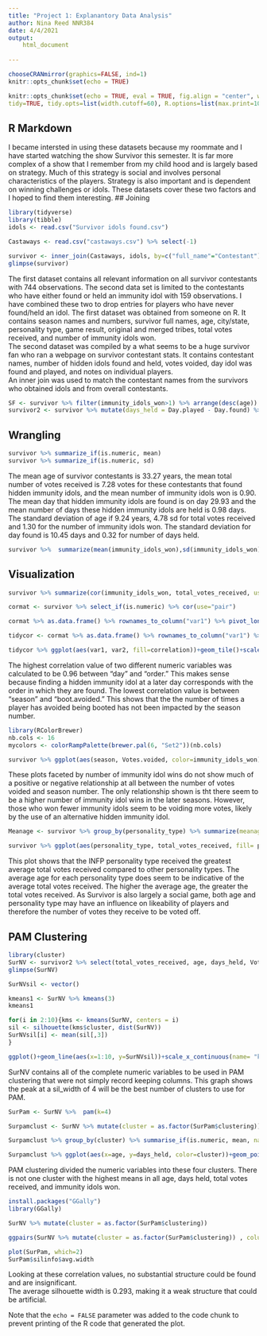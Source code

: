 ```yaml
---
title: "Project 1: Explanantory Data Analysis"
author: Nina Reed NNR384
date: 4/4/2021
output: 
    html_document
      
---
```

```r
chooseCRANmirror(graphics=FALSE, ind=1)
knitr::opts_chunk$set(echo = TRUE)
```

```r
knitr::opts_chunk$set(echo = TRUE, eval = TRUE, fig.align = "center", warning = F, message = F,
tidy=TRUE, tidy.opts=list(width.cutoff=60), R.options=list(max.print=100))
```

## R Markdown
I became intersted in using these datasets because my roommate and I have started watching the show Survivor this semester. It is far more complex of a show that I remember from my child hood and is largely based on strategy. Much of this strategy is social and involves personal characteristics of the players. Strategy is also important and is dependent on winning challenges or idols.  These datasets cover these two factors and I hoped to find them interesting. 
## Joining
```R
library(tidyverse)
library(tibble)
idols <- read.csv("Survivor idols found.csv")

Castaways <- read.csv("castaways.csv") %>% select(-1)

survivor <- inner_join(Castaways, idols, by=c("full_name"="Contestant"))
glimpse(survivor)
```
The first dataset contains all relevant information on all survivor contestants with 744 observations.  The second data set is limited to the contestants who have either found or held an immunity idol with 159 observations.  I have combined these two to drop entries for players who have never found/held an idol.  The first dataset was obtained from someone on R. It contains season names and numbers, survivor full names, age, city/state, personality type, game result, original and merged tribes, total votes received, and number of immunity idols won.  
The second dataset was compiled by a what seems to be a huge survivor fan who ran a webpage on survivor contestant stats. It contains contestant names, number of hidden idols found and held, votes voided, day idol was found and played, and notes on individual players.  
An inner join was used to match the contestant names from the survivors who obtained idols and from overall contestants.

```R
SF <- survivor %>% filter(immunity_idols_won>1) %>% arrange(desc(age)) %>% mutate(days_held = Day.played - Day.found)
survivor2 <- survivor %>% mutate(days_held = Day.played - Day.found) %>% select(-Notes)
```

## Wrangling
```R
survivor %>% summarize_if(is.numeric, mean)
survivor %>% summarize_if(is.numeric, sd)
```
The mean age of survivor contestants is 33.27 years, the mean total number of votes received is 7.28 votes for these contestants that found hidden immunity idols, and the mean number of immunity idols won is 0.90. The mean day that hidden immunity idols are found is on day 29.93 and the mean number of days these hidden immunity idols are held is 0.98 days.
The standard deviation of age if 9.24 years, 4.78 sd for total votes received and 1.30 for the number of immunity idols won.  The standard deviation for day found is 10.45 days and 0.32 for number of days held.  

```R
survivor %>%  summarize(mean(immunity_idols_won),sd(immunity_idols_won), var(immunity_idols_won), min(immunity_idols_won), max(immunity_idols_won))%>% pivot_longer(1:5, names_to="stats", values_to="values")
```

## Visualization 
```R
survivor %>% summarize(cor(immunity_idols_won, total_votes_received, use="pair"))

cormat <- survivor %>% select_if(is.numeric) %>% cor(use="pair")

cormat %>% as.data.frame() %>% rownames_to_column("var1") %>% pivot_longer(-1, names_to="var2", values_to="correlation")

tidycor <- cormat %>% as.data.frame() %>% rownames_to_column("var1") %>% pivot_longer(-1, names_to="var2", values_to="correlation")

tidycor %>% ggplot(aes(var1, var2, fill=correlation))+geom_tile()+scale_fill_gradient2()+theme(axis.text.x = element_text(angle = 60, hjust=1))+ggtitle("Correlation Heat Map of Survivor Numeric Variables") + geom_text(aes(label=round(correlation, 2)), color="black", size =2)
```
The highest correlation value of two different numeric variables was calculated to be 0.96 between "day" and "order."  This makes sense because finding a hidden immunity idol at a later day corresponds with the order in which they are found.  The lowest correlation value is between "season" and "boot.avoided."  This shows that the the number of times a player has avoided being booted has not been impacted by the season number.   
```R
library(RColorBrewer)
nb.cols <- 16
mycolors <- colorRampPalette(brewer.pal(6, "Set2"))(nb.cols)

survivor %>% ggplot(aes(season, Votes.voided, color=immunity_idols_won))+ geom_point(size=1)+ scale_fill_manual(values=mycolors)+ggtitle("Scatterplot of Immunity Idol Wins vs Total Votes Received Faceted by Personality Type")+facet_wrap(~immunity_idols_won)
```
These plots faceted by number of immunity idol wins do not show much of a positive or negative relationship at all between the number of votes voided and season number.  The only relationship shown is tht there seem to be a higher number of immunity idol wins in the later seasons. However, those who won fewer immunity idols seem to be voiding more votes, likely by the use of an alternative hidden immunity idol.   

```R
Meanage <- survivor %>% group_by(personality_type) %>% summarize(meanage = mean(age), meanvotes= mean(total_votes_received)) %>% mutate(meanage = round(meanage,2))

survivor %>% ggplot(aes(personality_type, total_votes_received, fill= personality_type))+geom_bar(stat="summary", fun=mean, position="dodge")+scale_fill_manual(values = mycolors)+theme(axis.text.x = element_text(angle = 90, hjust=1),legend.position = "none", plot.title = element_text(hjust = 1)) + geom_text(data=Meanage, aes(y=meanvotes, label=meanage),vjust=1, size=3) + ggtitle("Total Votes Received by Personality Type and Mean Age")+labs(x="Personality Type", y="Total Votes Received")
```
This plot shows that the INFP personality type received the greatest average total votes received compared to other  personality types.  The average age for each personality type does seem to be indicative of the average total votes received. The higher the average age, the greater the total votes received.  As Survivor is also largely a social game, both age and personality type may have an influence on likeability of players and therefore the number of votes they receive to be voted off.

## PAM Clustering
```R
library(cluster)
SurNV <- survivor2 %>% select(total_votes_received, age, days_held, Votes.voided, immunity_idols_won) %>% na.omit() 
glimpse(SurNV)

SurNVsil <- vector()

kmeans1 <- SurNV %>% kmeans(3)
kmeans1 

for(i in 2:10){kms <- kmeans(SurNV, centers = i)
sil <- silhouette(kms$cluster, dist(SurNV)) 
SurNVsil[i] <- mean(sil[,3])
}

ggplot()+geom_line(aes(x=1:10, y=SurNVsil))+scale_x_continuous(name= "k", breaks=1:10)+ggtitle("K vs Average Silhouette Widths")+theme(plot.title = element_text(hjust = 0.5))+labs(x= "k values", y="Average Silhouette Widths")
```
SurNV contains all of the complete numeric variables to be used in PAM clustering that were not simply record keeping columns. This graph shows the peak at a sil_width of 4 will be the best number of clusters to use for PAM.

```R
SurPam <- SurNV %>%  pam(k=4) 

Surpamclust <- SurNV %>% mutate(cluster = as.factor(SurPam$clustering))

Surpamclust %>% group_by(cluster) %>% summarise_if(is.numeric, mean, na.rm=T)

Surpamclust %>% ggplot(aes(x=age, y=days_held, color=cluster))+geom_point()+ggtitle("Scatterplot of Total Votes Received and Age Clustered")+theme(plot.title = element_text(hjust=0.5, size=10))+labs(x="Age", y="Days Held")
```
PAM clustering divided the numeric variables into these four clusters. There is not one cluster with the highest means in all age, days held, total votes received, and immunity idols won. 
```R
install.packages("GGally")
library(GGally)

SurNV %>% mutate(cluster = as.factor(SurPam$clustering)) 

ggpairs(SurNV %>% mutate(cluster = as.factor(SurPam$clustering)) , columns=1:4,  aes(color=cluster))

plot(SurPam, which=2)
SurPam$silinfo$avg.width
```
Looking at these correlation values, no substantial structure could be found and are insignificant.   
The average silhouette width is 0.293, making it a weak structure that could be artificial.


Note that the `echo = FALSE` parameter was added to the code chunk to prevent printing of the R code that generated the plot.
